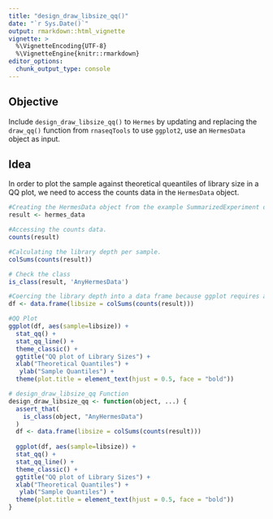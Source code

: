 ```yaml
---
title: "design_draw_libsize_qq()"
date: "`r Sys.Date()`"
output: rmarkdown::html_vignette
vignette: >
  %\VignetteEncoding{UTF-8}
  %\VignetteEngine{knitr::rmarkdown}
editor_options: 
  chunk_output_type: console
---
```


## Objective

Include `design_draw_libsize_qq()` to `Hermes` by updating and replacing the `draw_qq()` function from `rnaseqTools` to use `ggplot2`, use an `HermesData` object as input.

## Idea

In order to plot the sample against theoretical queantiles of library size in a QQ plot, we need to access the counts data in the `HermesData` object.

```r
#Creating the HermesData object from the example SummarizedExperiment object.
result <- hermes_data

#Accessing the counts data.
counts(result)

#Calculating the library depth per sample.
colSums(counts(result))

# Check the class
is_class(result, 'AnyHermesData')

#Coercing the library depth into a data frame because ggplot requires a data frame object.
df <- data.frame(libsize = colSums(counts(result)))

#QQ Plot
ggplot(df, aes(sample=libsize)) +
  stat_qq() +
  stat_qq_line() +
  theme_classic() +
  ggtitle("QQ plot of Library Sizes") +
  xlab("Theoretical Quantiles") +
   ylab("Sample Quantiles") +
  theme(plot.title = element_text(hjust = 0.5, face = "bold")) 

# design_draw_libsize_qq Function 
design_draw_libsize_qq <- function(object, ...) {
  assert_that(
    is_class(object, "AnyHermesData")
  )
  df <- data.frame(libsize = colSums(counts(result)))
  
  ggplot(df, aes(sample=libsize)) +
  stat_qq() +
  stat_qq_line() +
  theme_classic() +
  ggtitle("QQ plot of Library Sizes") +
  xlab("Theoretical Quantiles") +
   ylab("Sample Quantiles") +
  theme(plot.title = element_text(hjust = 0.5, face = "bold")) 
}

```

